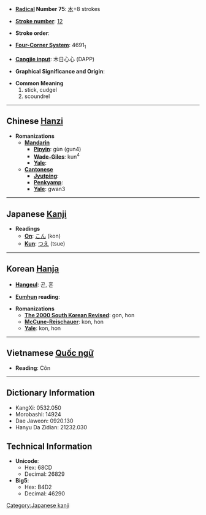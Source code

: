 * '''[[Wiktionary:Chinese radical index| Radical]] Number 75''': [[Wiktionary:Chinese radical index 木|木]]+8 strokes

* '''[[Wiktionary:Chinese total strokes index|Stroke number]]''': [[Wiktionary:Chinese total strokes index 12|12]]

* '''Stroke order''': 

* '''[[Wiktionary:Chinese four corner index|Four-Corner System]]''': 4691<sub>1</sub>

* '''[[Wiktionary:Chinese Cangjie index|Cangjie input]]''': 木日心心 (DAPP)

* '''Graphical Significance and Origin''': 

* '''Common Meaning'''
*#stick, cudgel
*# scoundrel


----

== Chinese [[Hanzi]] ==

* '''Romanizations'''
** '''[[Mandarin]]'''
*** '''[[Pinyin]]''': gùn (gun4)
*** '''[[Wade-Giles]]''': kun<sup>4</sup>
*** '''[[Yale]]''': 
** '''[[Cantonese]]'''
*** '''[[Jyutping]]''':
*** '''[[Penkyamp]]''': 
*** '''[[Yale]]''': gwan3


----

== Japanese [[Kanji]] ==

* '''Readings'''
** '''[[On]]''': [[こん]] (kon)
** '''[[Kun]]''': [[つえ]] (tsue)


----

== Korean [[Hanja]] ==

* '''[[Hangeul]]''': 곤, 혼

* '''[[Eumhun]] reading''': 

* '''Romanizations'''
** '''[[The 2000 South Korean Revised Romanization|The 2000 South Korean Revised]]''': gon, hon
** '''[[McCune-Reischauer]]''': kon, hon
** '''[[Yale]]''': kon, hon


----

== Vietnamese [[Quốc ngữ]] ==

* '''Reading''': Côn

----

== Dictionary Information ==

* KangXi: 0532.050
* Morobashi: 14924
* Dae Jaweon: 0920.130
* Hanyu Da Zidian: 21232.030

== Technical Information ==

* '''Unicode''':
** Hex: 68CD
** Decimal: 26829
* '''Big5''':
** Hex: B4D2
** Decimal: 46290

[[Category:Japanese kanji]]